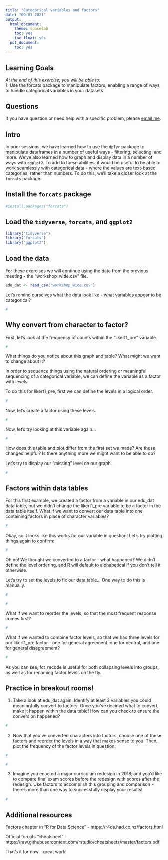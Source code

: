 ```yaml
---
title: "Categorical variables and factors"
date: "09-01-2021"
output:
  html_document:
    theme: spacelab
    toc: yes
    toc_float: yes
  pdf_document:
    toc: yes
---
```


## Learning Goals  
*At the end of this exercise, you will be able to:*    
1. Use the forcats package to manipulate factors, enabling a range of ways to handle categorical variables in your datasets. 

## Questions
If you have question or need help with a specific problem, please [email me](mailto: rerdmann@r.umn.edu).  

## Intro 
In prior sessions, we have learned how to use the `dplyr` package to manipulate dataframes in a number of useful ways - filtering, selecting, and more.  We've also learned how to graph and display data in a number of ways with `ggplot2`.  To add to these abilities, it would be useful to be able to work seamlessly with categorical data - where the values are text-based categories, rather than numbers. To do this, we'll take a closer look at the `forcats` package.



## Install the `forcats` package
```r
#install.packages("forcats")
```

## Load the `tidyverse`, `forcats`, and `ggplot2`
```r
library("tidyverse")
library("forcats")
library("ggplot2")
```

## Load the data
For these exercises we will continue using the data from the previous meeting - the "workshop_wide.csv" file.
```r
edu_dat <- read_csv("workshop_wide.csv")
```

Let's remind ourselves what the data look like - what variables appear to be categorical?
```r
#
```

## Why convert from character to factor?

First, let's look at the frequency of counts within the "likert1_pre" variable.
```r
#
```

What things do you notice about this graph and table?  What might we want to change about it?



In order to sequence things using the natural ordering or meaningful sequencing of a categorical variable, we can define the variable as a factor with levels.

To do this for likert1_pre, first we can define the levels in a logical order.

```r
#
```

Now, let's create a factor using these levels.

```r
#
```

Now, let's try looking at this variable again...

```r
#
```

How does this table and plot differ from the first set we made?  Are these changes helpful?  Is there anything more we might want to be able to do?






Let's try to display our "missing" level on our graph.


```r
#
```


## Factors within data tables
For this first example, we created a factor from a variable in our edu_dat data table, but we didn't change the likert1_pre variable to be a factor in the data table itself.  What if we want to convert our data table into one containing factors in place of character variables?

```r
#
```

Okay, so it looks like this works for our variable in question!  Let's try plotting things again to confirm:

```r
#
```

Oh no!  We thought we converted to a factor - what happened?  We didn't define the level ordering, and R will default to alphabetical if you don't tell it otherwise.

Let's try to set the levels to fix our data table... One way to do this is manually.

```r
#
```

```r
#
```

What if we want to reorder the levels, so that the most frequent response comes first?

```r
#
```

What if we wanted to combine factor levels, so that we had three levels for our likert1_pre factor - one for general agreement, one for neutral, and one for general disagreement?

```r
#
```

As you can see, fct_recode is useful for both collapsing levels into groups, as well as for renaming factor levels on the fly.


## Practice in breakout rooms!

1. Take a look at edu_dat again. Identify at least 3 variables you could meaningfully convert to factors.  Once you've decided what to convert, make it happen within the data table!  How can you check to ensure the conversion happened?

```r
#
```

2. Now that you've converted characters into factors, choose one of these factors and reorder the levels in a way that makes sense to you.  Then, plot the frequency of the factor levels in question.


```r
#
```

```r
#
```

3. Imagine you enacted a major curriculum redesign in 2018, and you'd like to compare final exam scores before the redesign with scores after the redesign. Use factors to accomplish this grouping and comparison - there's more than one way to successfully display your results!

```r

#
```



## Additional resources

Factors chapter in "R for Data Science" - https://r4ds.had.co.nz/factors.html

Official forcats "cheatsheet" - https://raw.githubusercontent.com/rstudio/cheatsheets/master/factors.pdf

That's it for now - great work!